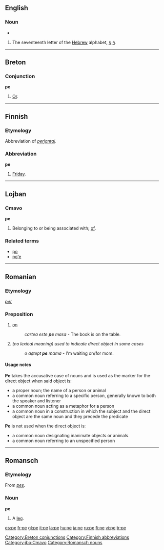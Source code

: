 {{see|PE|.pe}}

==English==

===Noun===
{{en-noun|pl=pes}}
* {{rfv-inflection|pes}}

# The seventeenth letter of the [[Hebrew]] alphabet, [[ף]] [[פ]].

----

==Breton==

===Conjunction===
'''pe'''

# [[or|Or]].

[[Category:Breton conjunctions]]

----

==Finnish==

=== Etymology ===
Abbreviation of ''[[perjantai]]''.

===Abbreviation===
'''pe'''

# [[Friday]].

[[Category:Finnish abbreviations]]

----

==Lojban==

===Cmavo===
'''pe'''

# Belonging to or being associated with; [[of]].

===Related terms===
* [[po#Lojban|po]]
* [[po'e#Lojban|po'e]]

[[Category:jbo:Cmavo]]

----

==Romanian==

===Etymology===
{{L.|ro}} ''[[per]]''

===Preposition===
{{ro-prep|a}}

# [[on]]
#:''cartea este '''pe''' masa'' - The book is on the table.
# ''(no lexical meaning) used to indicate direct object in some cases''
#:''o aştept '''pe''' mama'' - I'm waiting on/for mom.

====Usage notes====
'''Pe''' takes the accusative case of nouns and is used as the marker for the direct object when said object is:
*a proper noun; the name of a person or animal
*a common noun referring to a specific person, generally known to both the speaker and listener
*a common noun acting as a metaphor for a person
*a common noun in a construction in which the subject and the direct object are the same noun and they precede the predicate

'''Pe''' is not used when the direct object is:
*a common noun designating inanimate objects or animals
*a common noun referring to an unspecified person

----

==Romansch==

===Etymology===
From {{L.|rm}} ''[[pes]]''.

===Noun===
'''pe'''

# A [[leg]].

[[Category:Romansch nouns]]

[[es:pe]]
[[fr:pe]]
[[gl:pe]]
[[it:pe]]
[[la:pe]]
[[hu:pe]]
[[ja:pe]]
[[ru:pe]]
[[fi:pe]]
[[vi:pe]]
[[tr:pe]]